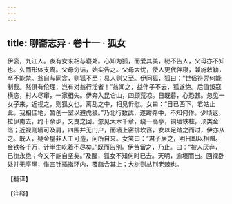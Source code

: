 ```yaml
---
---
---
```

title: 聊斋志异 · 卷十一 · 狐女
---

伊衮，九江人。夜有女来相与寝处。心知为狐，而爱其美，秘不告人，父母亦不知也。久而形体支离。父母穷诘，始实告之。父母大忧，使人更代伴寝，兼施敕勒，卒不能禁。翁自与同衾，则狐不至；易人则又至。伊问狐，狐曰：“世俗符咒何能制我。然俱有伦理，岂有对翁行淫者！”翁闻之，益伴子不去，狐遂绝。后值叛寇横恣，村人尽窜，一家相失。伊奔入昆仑山，四顾荒凉。日既暮，心恐甚。忽见一女子来，近视之，则狐女也。离乱之中，相见忻慰。女曰：“日已西下，君姑止此。我相佳地，暂创一室以避虎狼。”乃北行数武，遂蹲莽中，不知何作。少顷返，拉伊南去，约十余步，又曳之回。忽见大木千章，绕一高亭，铜墙铁柱，顶类金箔；近视则墙可及肩，四围并无门户，而墙上密排坎窞，女以足踏之而过，伊亦从之。既入，疑金屋非人工可造，问所自来。女笑曰：“君子居之，明日即以相赠。金铁各千万，计半生吃着不尽矣。”既而告别。伊苦留之，乃止。曰：“被人厌弃，已拚永绝；今又不能自坚矣。”及醒，狐女不知何时已去。天明，逾垣而出。回视卧处并无亭屋，惟四针插指环内，覆脂合其上；大树则丛荆老棘也。

【翻译】

【注释】

